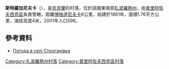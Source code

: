 {{coord|46|40|38|N|35|51|51|E|scale:100000|display=title}}

'''斯特羅加尼夫卡'''（{{lang-uk|Строганівка}}），是[[烏克蘭|烏克蘭]]的村落，位於該國東南部[[扎波羅熱州|扎波羅熱州]]，由[[普里阿佐夫西克區|普里阿佐夫西克區]]負責管轄，距離[[博格達尼夫卡_(普里阿佐夫西克區)|博格達尼夫卡]]6公里，始建於1861年，面積1.76平方公里，海拔高度4米，2001年人口596。

==參考資料==
* [http://weather.in.ua/ua/zaporozhskaja/25393 Погода в селі Строганівка] {{Wayback|url=http://weather.in.ua/ua/zaporozhskaja/25393 |date=20170320220619 }}

[[Category:扎波羅熱州村落|Category:扎波羅熱州村落]]
[[Category:普里阿佐夫西克區村落|Category:普里阿佐夫西克區村落]]


{{Zaporizhia-geo-stub}}